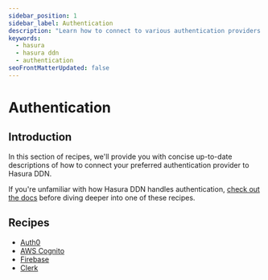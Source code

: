 ```yaml
---
sidebar_position: 1
sidebar_label: Authentication
description: "Learn how to connect to various authentication providers with Hasura DDN."
keywords:
  - hasura
  - hasura ddn
  - authentication
seoFrontMatterUpdated: false
---
```


# Authentication

## Introduction

In this section of recipes, we'll provide you with concise up-to-date descriptions of how to connect your preferred
authentication provider to Hasura DDN.

If you're unfamiliar with how Hasura DDN handles authentication, [check out the docs](/auth/authentication/index.mdx)
before diving deeper into one of these recipes.

## Recipes

- [Auth0](/recipes/authentication/1-auth0.mdx)
- [AWS Cognito](/recipes/authentication/2-aws-cognito.mdx)
- [Firebase](/recipes/authentication/3-firebase.mdx)
- [Clerk](/recipes/authentication/4-clerk.mdx)

